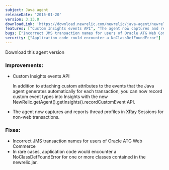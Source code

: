 ```yaml
---
subject: Java agent
releaseDate: '2015-01-20'
version: 3.13.0
downloadLink: 'https://download.newrelic.com/newrelic/java-agent/newrelic-agent/3.13.0/'
features: ["Custom Insights events API", "The agent now captures and reports thread profiles in XRay Sessions for non-web transactions"]
bugs: ["Incorrect JMS transaction names for users of Oracle ATG Web Commerce"]
security: ["Application code could encounter a NoClassDefFoundError"]
---
```


<ButtonGroup>
  <ButtonLink
    role="button"
    to="https://download.newrelic.com/newrelic/java-agent/newrelic-agent/3.13.0/"
    variant="primary"
  >
    Download this agent version
  </ButtonLink>
</ButtonGroup>

### Improvements:

* Custom Insights events API

  In addition to attaching custom attributes to the events that the Java agent generates automatically for each transaction, you can now record custom event types into Insights with the new NewRelic.getAgent().getInsights().recordCustomEvent API.
* The agent now captures and reports thread profiles in XRay Sessions for non-web transactions.

### Fixes:

* Incorrect JMS transaction names for users of Oracle ATG Web Commerce
* In rare cases, application code would encounter a NoClassDefFoundError for one or more classes contained in the newrelic.jar.
